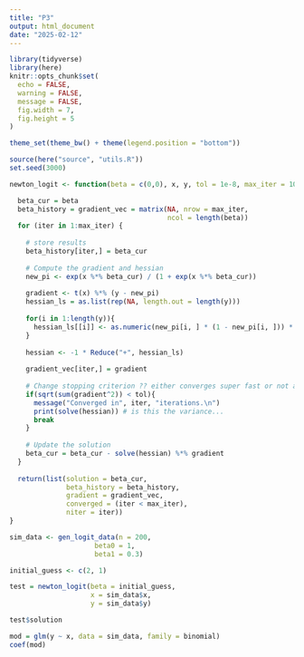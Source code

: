```yaml
---
title: "P3"
output: html_document
date: "2025-02-12"
---
```


```r
library(tidyverse)
library(here)
knitr::opts_chunk$set(
  echo = FALSE,
  warning = FALSE,
  message = FALSE,
  fig.width = 7,
  fig.height = 5
)

theme_set(theme_bw() + theme(legend.position = "bottom"))

source(here("source", "utils.R"))
set.seed(3000)
```

```r
newton_logit <- function(beta = c(0,0), x, y, tol = 1e-8, max_iter = 100) {

  beta_cur = beta
  beta_history = gradient_vec = matrix(NA, nrow = max_iter, 
                                       ncol = length(beta))
  for (iter in 1:max_iter) {
    
    # store results
    beta_history[iter,] = beta_cur
    
    # Compute the gradient and hessian
    new_pi <- exp(x %*% beta_cur) / (1 + exp(x %*% beta_cur))
    
    gradient <- t(x) %*% (y - new_pi)
    hessian_ls = as.list(rep(NA, length.out = length(y)))
    
    for(i in 1:length(y)){
      hessian_ls[[i]] <- as.numeric(new_pi[i, ] * (1 - new_pi[i, ])) * tcrossprod(x[i,], x[i,])
    }
    
    hessian <- -1 * Reduce("+", hessian_ls)
    
    gradient_vec[iter,] = gradient
    
    # Change stopping criterion ?? either converges super fast or not at all..
    if(sqrt(sum(gradient^2)) < tol){
      message("Converged in", iter, "iterations.\n")
      print(solve(hessian)) # is this the variance...
      break
    }
    
    # Update the solution
    beta_cur = beta_cur - solve(hessian) %*% gradient
  }
  
  return(list(solution = beta_cur, 
              beta_history = beta_history,
              gradient = gradient_vec,
              converged = (iter < max_iter),
              niter = iter))
}
```



```r


sim_data <- gen_logit_data(n = 200,
                     beta0 = 1,
                     beta1 = 0.3)

initial_guess <- c(2, 1)

test = newton_logit(beta = initial_guess,
                    x = sim_data$x,
                    y = sim_data$y)

test$solution

mod = glm(y ~ x, data = sim_data, family = binomial)
coef(mod)

```
